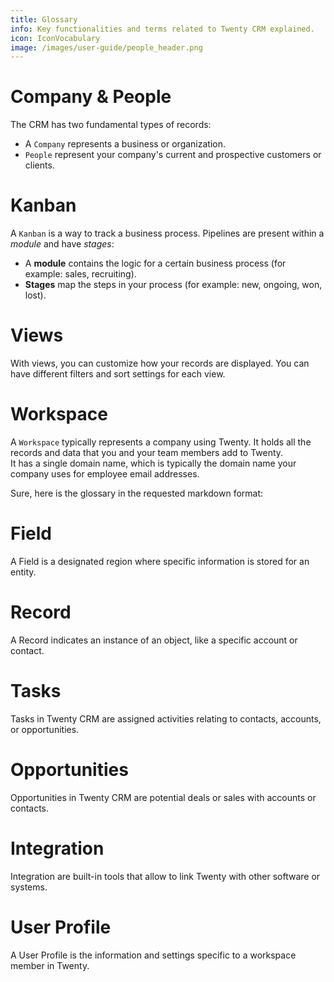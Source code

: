 ```yaml
---
title: Glossary
info: Key functionalities and terms related to Twenty CRM explained.
icon: IconVocabulary
image: /images/user-guide/people_header.png
---
```


# Company & People
The CRM has two fundamental types of records:
- A `Company` represents a business or organization.
- `People` represent your company's current and prospective customers or clients.

# Kanban
A `Kanban` is a way to track a business process. Pipelines are present within a *module* and have *stages*:
- A **module** contains the logic for a certain business process (for example: sales, recruiting).
- **Stages** map the steps in your process (for example: new, ongoing, won, lost).

# Views 
With views, you can customize how your records are displayed. You can have different filters and sort settings for each view. 

# Workspace
A `Workspace` typically represents a company using Twenty. It holds all the records and data that you and your team members add to Twenty.   
It has a single domain name, which is typically the domain name your company uses for employee email addresses.

Sure, here is the glossary in the requested markdown format:

# Field 
A Field is a designated region where specific information is stored for an entity.

# Record 
A Record indicates an instance of an object, like a specific account or contact.

# Tasks 
Tasks in Twenty CRM are assigned activities relating to contacts, accounts, or opportunities.

# Opportunities 
Opportunities in Twenty CRM are potential deals or sales with accounts or contacts.

# Integration 
Integration are built-in tools that allow to link Twenty with other software or systems.

# User Profile
A User Profile is the information and settings specific to a workspace member in Twenty.